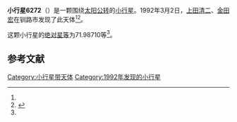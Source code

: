 {{Infobox planet
| bgcolour = #FFFFC0
| name = 6272
| symbol = 
| image = 
| caption = 
| discovery = yes
| discovery_ref = 
| discoverer = [[上田清二|上田清二]]、[[金田宏|金田宏]]
| discovery_site = [[钏路市|钏路市]] 
| discovered = 1992年3月2日
| designations = yes
| mp_name = 
| named_after = 
| alt_names = 1992 EB/ 1984 YE2 / 1987 SV15 / 1990 QD10 / 1990 SU25
| mp_category = [[主带小行星|主带小行星]]
| orbit_ref = <ref name="a">[http://ssd.jpl.nasa.gov/sbdb.cgi?sstr=6272 6272] {{Wayback|url=http://ssd.jpl.nasa.gov/sbdb.cgi?sstr=6272 |date=20110610030437 }}，小行星數據庫瀏覽器（JPL Small-Body Database Browser）－[[美国国家航空航天局|美国国家航空航天局]]喷气推进实验室</ref>
| epoch = 2456400.5 (2013年4月18日更新)
| aphelion = {{convert|2.3636170|AU|km|3|abbr=on|lk=out}}
| perihelion = {{convert|2.0059048|AU|km|3|abbr=on}}
| semimajor = {{convert|2.1847609|AU|km|3|abbr=on}}
| eccentricity = 0.0818653
| period = 1179.517289 [[日|日]]<br />3.23[[儒略年|儒略年]]
| avg_speed = 
| inclination = 0.90259
| asc_node = 323.77472
| mean_anomaly = 
| arg_peri = 71.98710
| satellites = 
| physical_characteristics = yes
| dimensions = 
| mass = 
| density = 
| surface_grav = 
| escape_velocity = 
| sidereal_day = 
| axial_tilt = 
| pole_ecliptic_lat = 
| pole_ecliptic_lon = 
| albedo = 
| temperatures= 
| temp_name1 = 
| mean_temp_1 = 
| max_temp_1 = 
| temp_name2 = 
| max_temp_2 = 
| spectral_type = 
| abs_magnitude = 71.98710
}}

'''小行星6272'''（{{lang-en|6272}}）是一颗围绕[[太阳|太阳]][[公转|公转]]的[[小行星|小行星]]。1992年3月2日，[[上田清二|上田清二]]、[[金田宏|金田宏]]在钏路市发现了此天体<ref name="a" /><ref>{{cite news|title=小行星列表|url=http://cfa-www.harvard.edu/iau/lists/NumberedMPs.txt|accessdate=2013-07-08|newspaper=哈佛大学|archive-date=2008-05-17|archive-url=https://web.archive.org/web/20080517010638/http://cfa-www.harvard.edu/iau/lists/NumberedMPs.txt|dead-url=no}}</ref>。

这颗小行星的[[绝对星等|绝对星等]]为71.98710等<ref name="a" />。

==参考文献==
{{reflist}}
{{Minor Planet Number|[[小行星6271|小行星6271]]|[[小行星6273|小行星6273]]}}

{{小天体}}

[[Category:小行星带天体|Category:小行星带天体]]
[[Category:1992年发现的小行星|Category:1992年发现的小行星]]

{{asteroid-stub}}